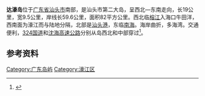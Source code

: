 {{expand|time=2011-10-02T07:27:04+00:00}}
{{Infobox Islands
| plural = yes
| name             = 达濠岛
| image name       = Haotown1.jpg
| image caption    = 濠城
| image size       = 250px
| locator map      ={{Location map|China Guangdong|lat=23.293387|long=116.737919}}
| map_custom       = 
| native name      = 
| native name link = 
| other_names      = 
| location         = [[南中国海|南中国海]]
| coordinates      = {{Coord|23|17|36|N|116|44|16|E|display=inline}}
| archipelago      = 
| total islands    = 
| major islands    = 
| area             =82平方公里
| length           =19公里
| width            =9.5公里
| coastline        =59.6公里
| highest mount    = 香炉山（212.3米）
| elevation        = 
| country                         = China
| country admin divisions title     = 省
| country admin divisions           = [[广东省|广东省]]
| country admin divisions title 1   = 市
| country admin divisions 1         = [[汕头市|汕头市]]
| country admin divisions title 2   = 区
| country admin divisions 2         =[[濠江区|濠江区]]
| population       =
| population as of = 
| density          = 
| ethnic groups    = 
| additional info  =
}}
'''达濠岛'''位于[[广东省|广东省]][[汕头市|汕头市]]南部，是汕头市第二大岛，呈西北—东南走向，长19公里，宽9.5公里，岸线长59.6公里，面积82平方公里。西北临[[榕江_(广东)|榕江]]入海口牛田洋，西南面为濠江而与陆地分隔，北部是[[汕头港|汕头港]]，东临[[南海|南海]]。海岸曲折，多海湾。交通便利，[[324国道|324国道]]和[[沈海高速公路|沈海高速公路]]分别从岛西北和中部穿过<ref>{{cite web | language = zh-cn | publisher = 粤东门户 潮汕家园 | title = 达濠岛 | url = http://www.ydtz.com/news/shownews.asp?id=3565 | date = 2002-09-13 | accessdate = 2011-10-02 | deadurl = yes | archiveurl = https://web.archive.org/web/20160305134531/http://www.ydtz.com/news/shownews.asp?id=3565 | archivedate = 2016-03-05 }}</ref>。

==参考资料==
{{reflist}}
[[Category:广东岛屿|Category:广东岛屿]]
[[Category:濠江区|Category:濠江区]]